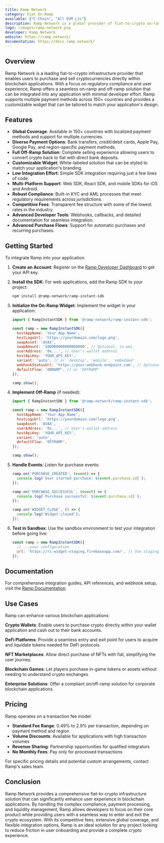 ```yaml
---
title: Ramp Network
category: Fiat On-Ramp
available: ["C-Chain", "All EVM L1s"]
description: Ramp Network is a global provider of fiat-to-crypto on-ramp and off-ramp infrastructure, enabling users to purchase and sell cryptocurrencies directly within applications.
logo: /images/ramp-network.png
developer: Ramp Network
website: https://ramp.network/
documentation: https://docs.ramp.network/
---
```


## Overview

Ramp Network is a leading fiat-to-crypto infrastructure provider that enables users to purchase and sell cryptocurrencies directly within blockchain applications. With a focus on regulatory compliance and user experience, Ramp offers a seamless on-ramp and off-ramp solution that can be integrated into any application with minimal developer effort. Ramp supports multiple payment methods across 150+ countries and provides a customizable widget that can be tailored to match your application's design.

## Features

- **Global Coverage**: Available in 150+ countries with localized payment methods and support for multiple currencies.
- **Diverse Payment Options**: Bank transfers, credit/debit cards, Apple Pay, Google Pay, and region-specific payment methods.
- **Full Off-Ramp Solution**: Complete selling experience allowing users to convert crypto back to fiat with direct bank deposits.
- **Customizable Widget**: White-labeled solution that can be styled to match your application's branding.
- **Low Integration Effort**: Simple SDK integration requiring just a few lines of code.
- **Multi-Platform Support**: Web SDK, React SDK, and mobile SDKs for iOS and Android.
- **Robust Compliance**: Built-in KYC and AML processes that meet regulatory requirements across jurisdictions.
- **Competitive Fees**: Transparent fee structure with some of the lowest rates in the industry.
- **Advanced Developer Tools**: Webhooks, callbacks, and detailed documentation for seamless integration.
- **Advanced Purchase Flows**: Support for automatic purchases and recurring purchases.

## Getting Started

To integrate Ramp into your application:

1. **Create an Account**: Register on the [Ramp Developer Dashboard](https://dashboard.ramp.network) to get your API key.

2. **Install the SDK**: For web applications, add the Ramp SDK to your project:
   ```bash
   npm install @ramp-network/ramp-instant-sdk
   ```

3. **Initialize the On-Ramp Widget**: Implement the widget in your application:
   ```javascript
   import { RampInstantSDK } from '@ramp-network/ramp-instant-sdk';
   
   const ramp = new RampInstantSDK({
     hostAppName: 'Your App Name',
     hostLogoUrl: 'https://yourdomain.com/logo.png',
     swapAsset: 'AVAX',
     swapAmount: '100000000000000000', // Optional, in wei
     userAddress: '0x...', // User's wallet address
     hostApiKey: 'YOUR_API_KEY',
     variant: 'auto', // or 'desktop', 'mobile', 'embedded'
     webhookStatusUrl: 'https://your-webhook-endpoint.com', // Optional
     defaultFlow: 'ONRAMP', // or 'OFFRAMP'
   });
   
   ramp.show();
   ```

4. **Implement Off-Ramp** (if needed):
   ```javascript
   import { RampInstantSDK } from '@ramp-network/ramp-instant-sdk';
   
   const ramp = new RampInstantSDK({
     hostAppName: 'Your App Name',
     hostLogoUrl: 'https://yourdomain.com/logo.png',
     swapAsset: 'AVAX',
     userAddress: '0x...', // User's wallet address
     hostApiKey: 'YOUR_API_KEY',
     variant: 'auto',
     defaultFlow: 'OFFRAMP',
   });
   
   ramp.show();
   ```

5. **Handle Events**: Listen for purchase events:
   ```javascript
   ramp.on('PURCHASE_CREATED', (event) => {
     console.log(`User started purchase: ${event.purchase.id}`);
   });
   
   ramp.on('PURCHASE_SUCCESSFUL', (event) => {
     console.log(`Purchase successful: ${event.purchase.id}`);
   });
   
   ramp.on('WIDGET_CLOSE', () => {
     console.log('Widget closed');
   });
   ```

6. **Test in Sandbox**: Use the sandbox environment to test your integration before going live:
   ```javascript
   const ramp = new RampInstantSDK({
     // ...your configuration
     url: 'https://ri-widget-staging.firebaseapp.com/', // Use staging environment
   });
   ```

## Documentation

For comprehensive integration guides, API references, and webhook setup, visit the [Ramp Documentation](https://docs.ramp.network/).

## Use Cases

Ramp can enhance various blockchain applications:

**Crypto Wallets**: Enable users to purchase crypto directly within your wallet application and cash out to their bank accounts.

**DeFi Platforms**: Provide a seamless entry and exit point for users to acquire and liquidate tokens needed for DeFi protocols.

**NFT Marketplaces**: Allow direct purchase of NFTs with fiat, simplifying the user journey.

**Blockchain Games**: Let players purchase in-game tokens or assets without needing to understand crypto exchanges.

**Enterprise Solutions**: Offer a compliant on/off-ramp solution for corporate blockchain applications.

## Pricing

Ramp operates on a transaction fee model:

- **Standard Fee Range**: 0.49% to 2.9% per transaction, depending on payment method and region
- **Volume Discounts**: Available for applications with high transaction volumes
- **Revenue Sharing**: Partnership opportunities for qualified integrators
- **No Monthly Fees**: Pay only for processed transactions

For specific pricing details and potential custom arrangements, contact Ramp's sales team.

## Conclusion

Ramp Network provides a comprehensive fiat-to-crypto infrastructure solution that can significantly enhance user experience in blockchain applications. By handling the complex compliance, payment processing, and liquidity management, Ramp allows developers to focus on their core product while providing users with a seamless way to enter and exit the crypto ecosystem. With its competitive fees, extensive global coverage, and flexible integration options, Ramp is an ideal solution for any project looking to reduce friction in user onboarding and provide a complete crypto experience. 